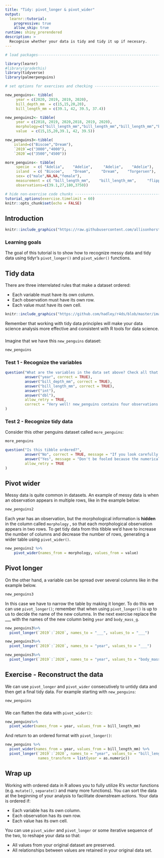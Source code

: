 ```yaml
---
title: "Tidy: pivot_longer & pivot_wider"
output:
  learnr::tutorial:
    progressive: true
    allow_skip: true
runtime: shiny_prerendered
description: >
  Recognise whether your data is tidy and tidy it up if necesary.
---
```


<!-- Add JavaScript code for making the exercise code larger -->
<script language="JavaScript" src="js/exercise-font-size.js"></script>

```r
# load packages-----------------------------------------------------------------

library(learnr)
#library(gradethis)
library(tidyverse)
library(palmerpenguins)

# set options for exercises and checking ---------------------------------------

new_penguins<- tibble(
     year = c(2020, 2019, 2019, 2020),
     bill_depth_mm  = c(15,15,20,20),
     bill_length_mm = c(39.1, 42, 39.5, 37.4))

new_penguins2<- tibble(
     year = c(2018, 2019, 2020,2018, 2019, 2020),
     morphology=c("bill_length_mm","bill_length_mm","bill_length_mm","bill_depth_mm","bill_depth_mm","bill_depth_mm"),
     value  = c(15,15,20,39.1, 42, 39.5))

new_penguins3<-tibble(
    island=c("Biscoe","Dream"),
    `2019`=c("3000","4000"),
    `2020`=c("3500","4500"))

more_penguins<- tibble(
     specie  = c( "Adelia",    "Adelie",     "Adelie",    "Adelie"),
     island  = c( "Biscoe",    "Dream",     "Dream",    "Torgersen"),
     sex= c("male",NA,NA,"female"),
     measurement = c( "bill_length_mm",    "bill_length_mm",     "flipper_length_mm",    "body_mass_g"),
     observations=c(39.1,27,180,3750))

# hide non-exercise code chunks ------------------------------------------------
tutorial_options(exercise.timelimit = 60)
knitr::opts_chunk$set(echo = FALSE)
```

## Introduction

```r
knitr::include_graphics("https://raw.githubusercontent.com/allisonhorst/palmerpenguins/master/man/figures/lter_penguins.png")
```

### Learning goals

The goal of this tutorial is to show how to recognize messy data and tidy data using tidyr's `pivot_longer()` and `pivot_wider()` functions.


## Tidy data

There are three interrelated rules that make a dataset ordered:

- Each variable must have its own column.
- Each observation must have its own row.
- Each value must have its own cell.

```r
knitr::include_graphics("https://github.com/hadley/r4ds/blob/master/images/tidy-1.png?raw=true")
```

Remember that working with tidy data principles will make your data science analysis more effective and consistent with R tools for data science.

###

Imagine that we have this `new_penguins` dataset:
```r
new_penguins
```

### Test 1 - Recognize the variables

```r
question("What are the variables in the data set above? Check all that apply.",
         answer("year", correct = TRUE),
         answer("bill_depth_mm", correct = TRUE),
         answer("bill_length_mm", correct = TRUE),
         answer("int"),
         answer("dbl"),
         allow_retry = TRUE,
         correct = "Very well! new_penguins contains four observations measured with three variables: year,bill_depth_mm, bill_length_mm"
)
```
### Test 2 - Recognize tidy data

Consider this other penguins dataset called `more_penguins`:

```r
more_penguins
```

```r
question("Is this tibble ordered?",
         answer("No", correct = TRUE, message = "If you look carefully there are different variables in the same column (i.e. column measurement)."),
         answer("Yes", message = "Don't be fooled because the numerical values are in a column (`observations`)  and the variables are in another column (`measurement`). Look at  `measurement` column, does it have more than one variable?"),
         allow_retry = TRUE
)
```

## Pivot wider

Messy data is quite common in datasets. An example of messy data is when an observation appears in multiple rows, like in the example below:

```r
new_penguins2
```
Each year has an observation, but the morphological information is __hidden__ in the column called `morphology` , so that each morphological observation appears in two rows. To get tidy data from this tibble we'd have to increase the number of columns and decrease the number of rows, generating a wider table using `pivot_wider()`.


```r
new_penguins2 %>%
    pivot_wider(names_from = morphology, values_from = value)
```

## Pivot longer

On the other hand, a variable can be spread over several columns like in the example below.
```r
new_penguins3
```

In this case we have to narrow the table by making it longer. To do this we can use `pivot_longer()`; remember that when using `pivot_longer()` is up to us to decide the name of the new columns.  In the next exercise replace the ___ with the names of the new column being `year` and `body_mass_g`.

```r
new_penguins3%>%
  pivot_longer(`2019`:`2020`, names_to = "___", values_to = "___")
```

```r
new_penguins3%>%
  pivot_longer(`2019`:`2020`, names_to = "year", values_to = "___")
```


```r
new_penguins3%>%
  pivot_longer(`2019`:`2020`, names_to = "year", values_to = "body_mass_g")
```

## Exercise - Reconstruct the data 

We can use `pivot_longer` and `pivot_wider` consecutively to untidy data and then get a final tidy data. For example starting with `new_penguins`:
```r
new_penguins
```

###

We can flatten the data with `pivot_wider()`:
```r
new_penguins%>%
  pivot_wider(names_from = year, values_from = bill_length_mm)
```

And return to an ordered format with `pivot_longer()`:
```r
new_penguins %>%
  pivot_wider(names_from = year, values_from = bill_length_mm) %>%
  pivot_longer(`2019`:`2020`, names_to = "year", values_to = "bill_length_mm",
               names_transform = list(year = as.numeric))
```

## Wrap up

Working with ordered data in R allows you to fully utilize R's vector functions (e.g. `mutate()`, `separate()` and many more functions). You can sort the data at the beginning of your analysis to facilitate downstream actions. Your data is ordered if:

- Each variable has its own column.
- Each observation has its own row.
- Each value has its own cell.

You can use `pivot_wider` and `pivot_longer` or some iterative sequence of the two, to reshape your data so that:

- All values from your original dataset are preserved.
- All relationships between values are retained in your original data set.
